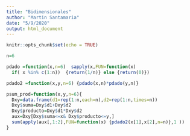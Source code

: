 ```yaml
---
title: "Bidimensionales"
author: "Martin Santamaria"
date: "5/9/2020"
output: html_document
---
```


```r
knitr::opts_chunk$set(echo = TRUE)
```

```r
n=6

pdado =function(x,n=6)  sapply(x,FUN=function(x) 
  if( x %in% c(1:n))  {return(1/n)} else {return(0)})

pdado2 =function(x,y,n=6) {pdado(x,n)*pdado(y,n)}

psum_prod=function(x,y,n=6){
  Dxy=data.frame(d1=rep(1:n,each=n),d2=rep(1:n,times=n))
  Dxy$suma=Dxy$d1+Dxy$d2
  Dxy$producto=Dxy$d1*Dxy$d2
  aux=Dxy[Dxy$suma<=x& Dxy$producto<=y,]
  sum(apply(aux[,1:2],FUN=function(x) {pdado2(x[1],x[2],n=n)},1 ))
}
```
